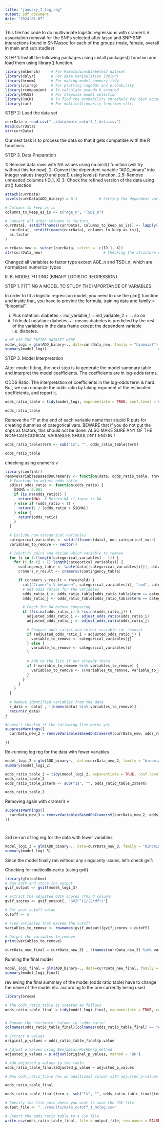 ---
title: "january_7_log_reg"
output: pdf_document
date: "2024-01-07"
---

This file has code to do multivariate logistic regressions with cramer's V association removal for the SNPs selected after lasso and SNP-SNP interactions found in SNPAssoc for each of the groups (male, female, overall in main and sub studies)
 

STEP 1: Install the following packages using install.packages() function and load them using library() function.

```{r}
library(mlbench)     # For PimaIndiansDiabetes2 dataset
library(dplyr)       # For data manipulation (dplyr) 
library(broom)       # For making model summary tidy
library(visreg)      # For plotting logodds and probability 
library(rcompanion)  # To calculate pseudo R-squared
library(MASS)        # For stepwise model selection
library(ROCR)        # To find the probability threshold for best accuracy
library(car)         # For multicollinearity function vif()
```

STEP 2: Load the data set

```{r}
currData = read.csv("../data/male_cutoff_1_data.csv")
head(currData)
str(currData)

```

Our next task is to process the data so that it gets compatible with the R functions.

STEP 3. Data Preparation

1: Remove data rows with NA values using na.omit() function (will try without this for now).
2: Convert the dependent variable "ADD_binary" into integer values (neg:0 and pos:1) using levels() function.
2.5: Remove unneeded columns (ID_1, X)
3: Check the refined version of the data using str() function.

```{r}

attach(currData)
levels(currData$ADD_binary) = 0:1          # Setting the dependent variable to 0 and 1.

# Columns to keep as-is
columns_to_keep_as_is <- c("Age_n", "TSDI_n")

# Convert all other columns to factors
currData[, setdiff(names(currData), columns_to_keep_as_is)] <- lapply(
  currData[, setdiff(names(currData), columns_to_keep_as_is)],
  as.factor
)

currData_new <- subset(currData, select = -c(ID_1, X))
str(currData_new)                            # Checking the structure of the data frame.
```

Changed all variables to factor type except AGE_n and TSDI_n, which are normalized numerical types


III.B. MODEL FITTING (BINARY LOGISTIC REGRESSION)

STEP 1. FITTING A MODEL TO STUDY THE IMPORTANCE OF VARIABLES: 

In order to fit a logistic regression model, you need to use the glm() function and inside that, you have to provide the formula, training data and family = "binomial".

i.  Plus notation:      diabetes ~ ind_variable_1 + ind_variable_2 + … so on
ii. Tilde dot notation: diabetes ~ .  means diabetes is predicted by the rest of the variables in the data frame except the dependent variable i.e. diabetes.

```{r}
# WE USE THE ENTIRE DATASET HERE
model_logi = glm(ADD_binary~., data=currData_new, family = "binomial")      # Fitting a binary logistic regression
summary(model_logi)                                                   # Model summary
```



STEP 3. Model Interpretation 



After model fitting, the next step is to generate the model summary table and interpret the model coefficients. The coefficients are in log-odds terms. 


ODDS Ratio: The interpretation of coefficients in the log-odds term is hard. But, we can compute the odds ratio by taking exponent of the estimated coefficients, and report it. 

```{r}

odds_ratio_table = tidy(model_logi, exponentiate = TRUE, conf.level = 0.95) # without conf. interval

odds_ratio_table
```


Remove the "1" at the end of each variable name that stupid R puts for creating dummies of categorical vars. BEWARE that if you do not put the snps as factors, this should not be done. ALSO MAKE SURE ANY OF THE NON-CATEGORICAL VARIABLES SHOULDN'T END IN 1
```{r}
odds_ratio_table$term <- sub("1$", "", odds_ratio_table$term)

odds_ratio_table
```



checking using cramer's v
```{r}
library(confintr)
removeVariablesBasedOnCramersV <- function(data, odds_ratio_table, threshold, non_categorical_vars) {
  # Function to adjust odds ratio
  adjust_odds_ratio <- function(odds_ratio) {
    SIGMA = 0.001
    if (is.na(odds_ratio)) {
      return(NA)  # Return NA if input is NA
    } else if (odds_ratio < 1) {
      return(1 / (odds_ratio + SIGMA))
    } else {
      return(odds_ratio)
    }
  }
  
  # Exclude non-categorical variables
  categorical_variables <- setdiff(names(data), non_categorical_vars)
  variables_to_remove <- vector()

  # Identify pairs and decide which variable to remove
  for (i in 1:(length(categorical_variables) - 1)) {
    for (j in (i + 1):length(categorical_variables)) {
      contingency_table <- table(data[[categorical_variables[i]]], data[[categorical_variables[j]]])
      cramers_v_result <- cramersv(contingency_table)

      if (cramers_v_result > threshold) {
        cat("Cramer's V between", categorical_variables[i], "and", categorical_variables[j], ":", cramers_v_result, "\n")
        # Get odds ratios for the variables
        odds_ratio_i <- odds_ratio_table[odds_ratio_table$term == categorical_variables[i], "estimate"]
        odds_ratio_j <- odds_ratio_table[odds_ratio_table$term == categorical_variables[j], "estimate"]

        # Check for NA before comparing
        if (!is.na(odds_ratio_i) & !is.na(odds_ratio_j)) {
          adjusted_odds_ratio_i <- adjust_odds_ratio(odds_ratio_i)
          adjusted_odds_ratio_j <- adjust_odds_ratio(odds_ratio_j)

          # Compare odds ratios and select variable for removal
          if (adjusted_odds_ratio_i > adjusted_odds_ratio_j) {
            variable_to_remove <- categorical_variables[j]
          } else {
            variable_to_remove <- categorical_variables[i]
          }

          # Add to the list if not already there
          if (!variable_to_remove %in% variables_to_remove) {
            variables_to_remove <- c(variables_to_remove, variable_to_remove)
          }
        }
      }
    }
  }
  
  # Remove identified variables from the data
  r_data <- data[ , !(names(data) %in% variables_to_remove)]
  return(r_data)
}

#haven't checked if the following line works yet
suppressWarnings({
  currData_new_2 = removeVariablesBasedOnCramersV(currData_new, odds_ratio_table, threshold = 0.8, c("Age_n", "TSDI_n"))

})


```

Re-running log reg for the data with fewer variables

```{r}

model_logi_2 = glm(ADD_binary~., data=currData_new_2, family = "binomial")      # Fitting a binary logistic regression
summary(model_logi_2)                                                   # Model summary
```

```{r}
odds_ratio_table_2 = tidy(model_logi_2, exponentiate = TRUE, conf.level = 0.95)
odds_ratio_table_2
odds_ratio_table_2$term <- sub("1$", "", odds_ratio_table_2$term)

odds_ratio_table_2
```


Removing again with cramer's v
```{r}
suppressWarnings({
  currData_new_3 = removeVariablesBasedOnCramersV(currData_new_2, odds_ratio_table_2, threshold = 0.8, c("Age_n", "TSDI_n"))
})




```

3rd re-run of log reg for the data with fewer variables

```{r}

model_logi_3 = glm(ADD_binary~., data=currData_new_3, family = "binomial")      # Fitting a binary logistic regression
summary(model_logi_3)                                                   # Model summary
```
Since the model finally ran without any singularity issues, let's check gvif:

Checking for multicollinearity (using gvif)

```{r}
library(glmtoolbox)
# Run GVIF and store the output
gvif_output <- gvif(model_logi_3)

# Extract the adjusted GVIF scores (third column)
gvif_scores <- gvif_output[, "GVIF^(1/(2*df))"]

# Set your cutoff value
cutoff <- 5

# Find variables that exceed the cutoff
variables_to_remove <- rownames(gvif_output)[gvif_scores > cutoff]

# Output the variables to remove
print(variables_to_remove)

currData_new_final = currData_new_3[ , !(names(currData_new_3) %in% variables_to_remove)]
```


Running the final model

```{r}

model_logi_final = glm(ADD_binary~., data=currData_new_final, family = "binomial")      # Fitting a binary logistic regression
summary(model_logi_final)    
```


reviewing the final summary of the model (odds ratio table)
have to change the name of the model etc. according to the one currently being used

```{r}
library(broom)

# the odds_ratio_table is created as follows
odds_ratio_table_final = tidy(model_logi_final, exponentiate = TRUE, conf.int = TRUE, conf.level = 0.95)


# Rename the 'estimate' column to 'odds_ratio'
colnames(odds_ratio_table_final)[colnames(odds_ratio_table_final) == "estimate"] <- "odds_ratio"

# Extract p-values
original_p_values = odds_ratio_table_final$p.value

# Adjust p-values using Benjamini-Hochberg method
adjusted_p_values = p.adjust(original_p_values, method = "BH")

# Add adjusted p-values to the table
odds_ratio_table_final$adjusted_p_value = adjusted_p_values

# Now odds_ratio_table has an additional column with adjusted p-values

odds_ratio_table_final

odds_ratio_table_final$term <- sub("1$", "", odds_ratio_table_final$term)

```




```{r}
# Specify the file path where you want to save the CSV file
output_file <- "../results/male_cutoff_1_mvlog.csv"

# Export the odds ratio table to a CSV file
write.csv(odds_ratio_table_final, file = output_file, row.names = FALSE)
```

